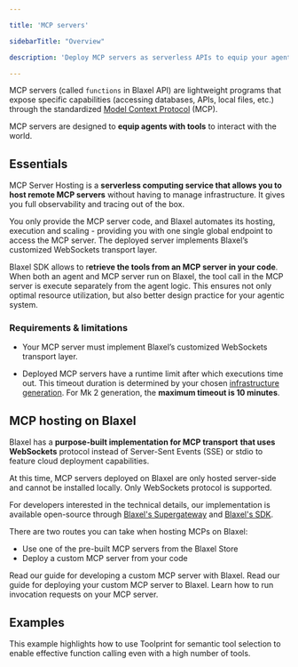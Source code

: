 ```yaml
---

title: 'MCP servers'

sidebarTitle: "Overview"

description: 'Deploy MCP servers as serverless APIs to equip your agents with tools.'

---
```


MCP servers (called `functions` in Blaxel API) are lightweight programs that expose specific capabilities (accessing databases, APIs, local files, etc.) through the standardized [Model Context Protocol](https://modelcontextprotocol.io/introduction) (MCP). 

MCP servers are designed to **equip agents with tools** to interact with the world. 

## Essentials

MCP Server Hosting is a **serverless computing service that allows you to host remote MCP servers** without having to manage infrastructure. It gives you full observability and tracing out of the box.

You only provide the MCP server code, and Blaxel automates its hosting, execution and scaling - providing you with one single global endpoint to access the MCP server. The deployed server implements Blaxel’s customized WebSockets transport layer.

Blaxel SDK allows to r**etrieve the tools from an MCP server in your code**. When both an agent and MCP server run on Blaxel, the tool call in the MCP server is execute separately from the agent logic. This ensures not only optimal resource utilization, but also better design practice for your agentic system.

### Requirements & limitations

- Your MCP server must implement Blaxel’s customized WebSockets transport layer.

- Deployed MCP servers have a runtime limit after which executions time out. This timeout duration is determined by your chosen [infrastructure generation](../Infrastructure/Gens). For Mk 2 generation, the **maximum timeout is 10 minutes**.

## MCP hosting on Blaxel

Blaxel has a **purpose-built implementation for MCP transport** **that uses WebSockets** protocol instead of Server-Sent Events (SSE) or stdio to feature cloud deployment capabilities.

At this time, MCP servers deployed on Blaxel are only hosted server-side and cannot be installed locally. Only WebSockets protocol is supported.

<Info>For developers interested in the technical details, our implementation is available open-source through [Blaxel's Supergateway](https://github.com/blaxel-ai/supergateway) and [Blaxel's SDK](https://github.com/blaxel-ai/toolkit/blob/main/sdk-ts/src/functions/mcp.ts).</Info>

There are two routes you can take when hosting MCPs on Blaxel:

- Use one of the pre-built MCP servers from the Blaxel Store
- Deploy a custom MCP server from your code

<Card title="Developing an MCP server" icon="code" href="/Functions/Create-MCP-server">
Read our guide for developing a custom MCP server with Blaxel.
</Card>

<Card title="Host an MCP server on Blaxel" icon="rocket" href="/Functions/Deploy-a-function">
Read our guide for deploying your custom MCP server to Blaxel.
</Card>

<Card title="Connect to an MCP server" icon="bolt" href="/Functions/Invoke-functions">
Learn how to run invocation requests on your MCP server. 
</Card>

## Examples

<Card title="Implement semantic tool search" icon="screwdriver-wrench" href="/Functions/Integrate-in-apps/Toolprint">
This example highlights how to use Toolprint for semantic tool selection to enable effective function calling even with a high number of tools.
</Card>